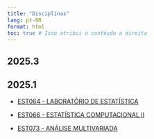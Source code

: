 ```yaml
---
title: "Disciplinas"
lang: pt-BR
format: html
toc: true # Isso atribui o contéudo a direita
---
```


## 2025.3

## 2025.1

-   [EST064 - LABORATÓRIO DE ESTATÍSTICA](https://ufjf.br)

-   [EST066 - ESTATÍSTICA COMPUTACIONAL II](https://ufjf.br)

-   [EST073 - ANÁLISE MULTIVARIADA](https://ufjf.br)
